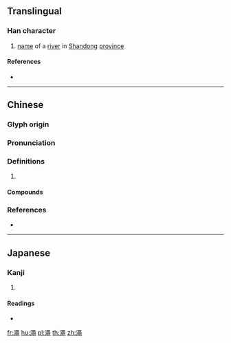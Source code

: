 {{character info/new}}
{{also|渑}}
==Translingual==

===Han character===
{{Han char|rn=85|rad=水|as=13|sn=16|four=37117|canj=ERXU|ids=⿰氵黽}}

# [[name]] of a [[river]] in [[Shandong]] [[province]]

====References====
* {{Han ref|kx=0652.390|dkj=18378|dj=1062.280|hdz=31755.080|uh=6FA0|ud=28576|bh=BF49|bd=48969}}

----

==Chinese==
{{zh-forms|s=渑}}

===Glyph origin===
{{Han etym}}

===Pronunciation===
{{zh-pron
|m=miǎn,shéng
|c=man5,min5,sing4
|mc=y
|oc=y
|cat=
}}
{{zh-attn-split}}

===Definitions===
{{zh-hanzi}}

# {{rfdef|zh}}

====Compounds====
{{zh-der|澠池|澠水|澠池之功|澠池會}}

===References===
* {{R:yue:mfccd}}

----

==Japanese==

===Kanji===
{{ja-kanji|grade=|rs=水13}}

# {{defn|lang=ja|sort=水13}}

====Readings====
* {{ja-readings|on=[[しょう]] (shō), [[じょう]] (jō), [[びん]] (bin), [[みん]] (min)|kun=}}

[[fr:澠]]
[[hu:澠]]
[[pl:澠]]
[[th:澠]]
[[zh:澠]]